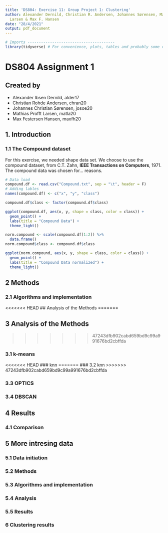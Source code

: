 ```yaml
---
title: 'DS804: Exercise 11: Group Project 1: Clustering'
author: Alexander Dernild, Christian R. Andersen, Johannes Sørensen, Mathias P.
  Larsen & Max F. Hansen
date: "28/4/2021"
output: pdf_document
---
```

```r
# Imports ---------------------------------------
library(tidyverse) # For convenience, plots, tables and probably some other stuff.
```

# **DS804 Assignment 1**  
## Created by  
* Alexander Ibsen Dernild, alder17  
* Christian Rohde Andersen, chran20  
* Johannes Christian Sørensen, josoe20  
* Mathias Profft Larsen, matla20  
* Max Festersen Hansen, maxfh20  

## 1. Introduction


### 1.1 The Compound dataset
For this exercise, we needed shape data set. We choose to use the compound
dataset, from C.T. Zahn, **IEEE Transactions on Computers**, 1971.
The compound data was chosen for... reasons.<!-- XX TODO: expand reason.  -->

```r
# Data load
compound.df <- read.csv("Compound.txt", sep = "\t", header = F)
# Adding lables
names(compound.df) <- c("x", "y", "class")

compound.df$class <- factor(compound.df$class)
```

```r
ggplot(compound.df, aes(x, y, shape = class, color = class)) +
  geom_point() +
  labs(title = "Compound Data") +
  theme_light()
```


```r
norm.compound <- scale(compound.df[1:2]) %>% 
  data.frame()
norm.compound$class <- compound.df$class

ggplot(norm.compound, aes(x, y, shape = class, color = class)) +
  geom_point() +
  labs(title = "Compound Data normalized") +
  theme_light()
```


## 2 Methods  


### 2.1 Algorithms and implementation  
<!-- XX TODO: explain witch algorithms and implementations that were used -->


<<<<<<< HEAD
## Analysis of the Methods
=======

## 3 Analysis of the Methods
>>>>>>> 47243dfb902cabd659bd9c99a991676bd2cbffda
<!-- XX TODO: find analysis methods -->


### 3.1 k-means
<!-- XX TODO: perform analysis -->


<<<<<<< HEAD
### knn
=======
### 3.2 knn
>>>>>>> 47243dfb902cabd659bd9c99a991676bd2cbffda
<!-- XX TODO: perform analysis -->


### 3.3 OPTICS
<!-- XX TODO: perform analysis -->


### 3.4 DBSCAN
<!-- XX TODO: perform analysis -->



## 4 Results
<!-- XX TODO: Explain what we found / sum up results -->

### 4.1 Comparison



## 5 More intresing data
<!-- XX TODO: find more intresting data for us and analyze it. -->


### 5.1 Data initiation
<!-- XX TODO: Initiate more intersting data -->


### 5.2 Methods  


### 5.3 Algorithms and implementation  
<!-- XX TODO: explain witch algorithms and implementations that were used -->

  
### 5.4 Analysis
<!-- XX TODO: perform analysis -->


### 5.5 Results
<!-- XX TODO: Explain what we found / sum up results -->


### 6 Clustering results
<!-- XX Answer: What can you learn about that [new] data by using clustering? -->


```r

```

```r

```
